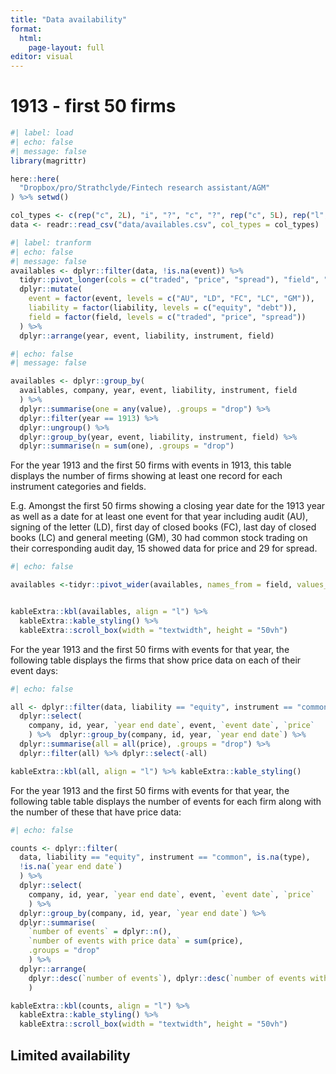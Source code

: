 ---
title: "Data availability"
format:
  html:
    page-layout: full
editor: visual
---

# 1913 - first 50 firms

```{r}
#| label: load
#| echo: false
#| message: false
library(magrittr)

here::here(
  "Dropbox/pro/Strathclyde/Fintech research assistant/AGM"
) %>% setwd()

col_types <- c(rep("c", 2L), "i", "?", "c", "?", rep("c", 5L), rep("l", 3L))
data <- readr::read_csv("data/availables.csv", col_types = col_types)
```

```{r}
#| label: tranform
#| echo: false
#| message: false
availables <- dplyr::filter(data, !is.na(event)) %>% 
  tidyr::pivot_longer(cols = c("traded", "price", "spread"), "field", "value") %>%
  dplyr::mutate(
    event = factor(event, levels = c("AU", "LD", "FC", "LC", "GM")),
    liability = factor(liability, levels = c("equity", "debt")),
    field = factor(field, levels = c("traded", "price", "spread"))
  ) %>%
  dplyr::arrange(year, event, liability, instrument, field)
```

```{r}
#| echo: false
#| message: false

availables <- dplyr::group_by(
  availables, company, year, event, liability, instrument, field
  ) %>%
  dplyr::summarise(one = any(value), .groups = "drop") %>%
  dplyr::filter(year == 1913) %>% 
  dplyr::ungroup() %>% 
  dplyr::group_by(year, event, liability, instrument, field) %>%
  dplyr::summarise(n = sum(one), .groups = "drop")

```

For the year 1913 and the first 50 firms with events in 1913, this table displays the number of firms showing at least one record for each instrument categories and fields.

E.g. Amongst the first 50 firms showing a closing year date for the 1913 year as well as a date for at least one event for that year including audit (AU), signing of the letter (LD), first day of closed books (FC), last day of closed books (LC) and general meeting (GM), 30 had common stock trading on their corresponding audit day, 15 showed data for price and 29 for spread.

```{r}
#| echo: false

availables <-tidyr::pivot_wider(availables, names_from = field, values_from = n)


kableExtra::kbl(availables, align = "l") %>% 
  kableExtra::kable_styling() %>% 
  kableExtra::scroll_box(width = "textwidth", height = "50vh")
```

For the year 1913 and the first 50 firms with events for that year, the following table displays the firms that show price data on each of their event days:

```{r}
#| echo: false

all <- dplyr::filter(data, liability == "equity", instrument == "common", is.na(type)) %>%
  dplyr::select(
    company, id, year, `year end date`, event, `event date`, `price`
    ) %>%  dplyr::group_by(company, id, year, `year end date`) %>%
  dplyr::summarise(all = all(price), .groups = "drop") %>% 
  dplyr::filter(all) %>% dplyr::select(-all)

kableExtra::kbl(all, align = "l") %>% kableExtra::kable_styling()
```

For the year 1913 and the first 50 firms with events for that year, the following table table displays the number of events for each firm along with the number of these that have price data:

```{r}
#| echo: false

counts <- dplyr::filter(
  data, liability == "equity", instrument == "common", is.na(type), 
  !is.na(`year end date`)
  ) %>%
  dplyr::select(
    company, id, year, `year end date`, event, `event date`, `price`
    ) %>% 
  dplyr::group_by(company, id, year, `year end date`) %>%
  dplyr::summarise(
    `number of events` = dplyr::n(),
    `number of events with price data` = sum(price), 
    .groups = "drop"
    ) %>% 
  dplyr::arrange(
    dplyr::desc(`number of events`), dplyr::desc(`number of events with price data`), 
    )

kableExtra::kbl(counts, align = "l") %>% 
  kableExtra::kable_styling() %>%
  kableExtra::scroll_box(width = "textwidth", height = "50vh")
```

## Limited availability
